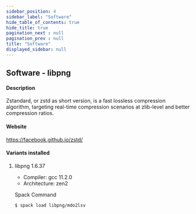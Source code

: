 ```yaml
---
sidebar_position: 4
sidebar_label: "Software"
hide_table_of_contents: true
hide_title: true
pagination_next : null
pagination_prev : null
title: "Software"
displayed_sidebar: null
---
```


## Software - libpng


#### Description
Zstandard, or zstd as short version, is a fast lossless compression algorithm, targeting real-time compression scenarios at zlib-level and better compression ratios.

#### Website
https://facebook.github.io/zstd/

#### Variants installed

1. libpng 1.6.37

    - Compiler: gcc 11.2.0
    - Architecture: zen2

    Spack Command
    ```bash
    $ spack load libpng/mdo2lsv
    ```
